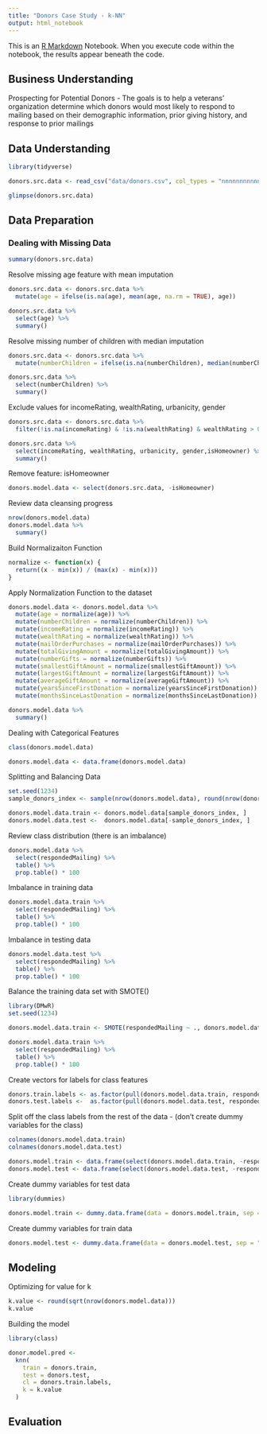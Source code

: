 ```yaml
---
title: "Donors Case Study - k-NN"
output: html_notebook
---
```


This is an [R Markdown](http://rmarkdown.rstudio.com) Notebook. When you execute code within the notebook, the results appear beneath the code. 

<h2> Business Understanding </h2>

Prospecting for Potential Donors - 
The goals is to help a veterans' organization determine which donors would most likely to respond to mailing based on their demographic information, prior giving history, and response to prior mailings

<h2> Data Understanding </h2>

```r
library(tidyverse)

donors.src.data <- read_csv("data/donors.csv", col_types = "nnnnnnnnnnnnffffffffff")

glimpse(donors.src.data)

```
<h2> Data Preparation </h2>

<h3> Dealing with Missing Data </h3>

``` r

summary(donors.src.data)

```

Resolve missing age feature with mean imputation

``` r
donors.src.data <- donors.src.data %>%
  mutate(age = ifelse(is.na(age), mean(age, na.rm = TRUE), age))

donors.src.data %>%
  select(age) %>%
  summary()

```

Resolve missing number of children with median imputation

``` r
donors.src.data <- donors.src.data %>%
  mutate(numberChildren = ifelse(is.na(numberChildren), median(numberChildren, na.rm = TRUE), numberChildren))

donors.src.data %>%
  select(numberChildren) %>%
  summary()

```

Exclude values for incomeRating, wealthRating, urbanicity, gender

``` r
donors.src.data <- donors.src.data %>%
  filter(!is.na(incomeRating) & !is.na(wealthRating) & wealthRating > 0 & !is.na(urbanicity) & !is.na(gender))

donors.src.data %>%
  select(incomeRating, wealthRating, urbanicity, gender,isHomeowner) %>%
  summary()

```

Remove feature: isHomeowner

```r
donors.model.data <- select(donors.src.data, -isHomeowner)
```

Review data cleansing progress

``` r
nrow(donors.model.data)
donors.model.data %>%
  summary()
```

Build Normalizaiton Function

```r

normalize <- function(x) {
  return((x - min(x)) / (max(x) - min(x)))
}

```

Apply Normalization Function to the dataset

```r

donors.model.data <- donors.model.data %>%
  mutate(age = normalize(age)) %>%
  mutate(numberChildren = normalize(numberChildren)) %>%
  mutate(incomeRating = normalize(incomeRating)) %>%
  mutate(wealthRating = normalize(wealthRating)) %>%
  mutate(mailOrderPurchases = normalize(mailOrderPurchases)) %>%
  mutate(totalGivingAmount = normalize(totalGivingAmount)) %>%
  mutate(numberGifts = normalize(numberGifts)) %>%
  mutate(smallestGiftAmount = normalize(smallestGiftAmount)) %>%
  mutate(largestGiftAmount = normalize(largestGiftAmount)) %>%
  mutate(averageGiftAmount = normalize(averageGiftAmount)) %>%
  mutate(yearsSinceFirstDonation = normalize(yearsSinceFirstDonation)) %>%
  mutate(monthsSinceLastDonation = normalize(monthsSinceLastDonation))

donors.model.data %>%
  summary()

```

Dealing with Categorical Features

``` r
class(donors.model.data)

donors.model.data <- data.frame(donors.model.data)

```
Splitting and Balancing Data

```r
set.seed(1234)
sample_donors_index <- sample(nrow(donors.model.data), round(nrow(donors.model.data) * .75), replace = FALSE)

donors.model.data.train <- donors.model.data[sample_donors_index, ]
donors.model.data.test <-  donors.model.data[-sample_donors_index, ]
```

Review class distribution (there is an imbalance)


```r
donors.model.data %>%
  select(respondedMailing) %>%
  table() %>%
  prop.table() * 100
```
 Imbalance in training data
 
```r
donors.model.data.train %>%
  select(respondedMailing) %>%
  table() %>%
  prop.table() * 100
```
 
Imbalance in testing data

```r
donors.model.data.test %>%
  select(respondedMailing) %>%
  table() %>%
  prop.table() * 100
```

Balance the training data set with SMOTE()

```r
library(DMwR)
set.seed(1234)

donors.model.data.train <- SMOTE(respondedMailing ~ ., donors.model.data.train, perc.over = 100, perc.under = 200)

donors.model.data.train %>%
  select(respondedMailing) %>%
  table() %>%
  prop.table() * 100

```

Create vectors for labels for class features

```r

donors.train.labels <- as.factor(pull(donors.model.data.train, respondedMailing))
donors.test.labels <-  as.factor(pull(donors.model.data.test, respondedMailing))

```

Split off the class labels from the rest of the data - (don't create dummy variables for the class)

```r
colnames(donors.model.data.train)
colnames(donors.model.data.test)

donors.model.train <- data.frame(select(donors.model.data.train, -respondedMailing))
donors.model.test <- data.frame(select(donors.model.data.test, -respondedMailing))
```

Create dummy variables for test data

```r
library(dummies)

donors.model.train <- dummy.data.frame(data = donors.model.train, sep = "_")

```

Create dummy variables for train data

```r

donors.model.test <- dummy.data.frame(data = donors.model.test, sep = "_")

```

<h2> Modeling </h2>

Optimizing for value for k 

```r

k.value <- round(sqrt(nrow(donors.model.data)))
k.value

```

Building the model

```r
library(class)

donor.model.pred <- 
  knn(
    train = donors.train,
    test = donors.test,
    cl = donors.train.labels,
    k = k.value
  )

```











<h2> Evaluation </h2>